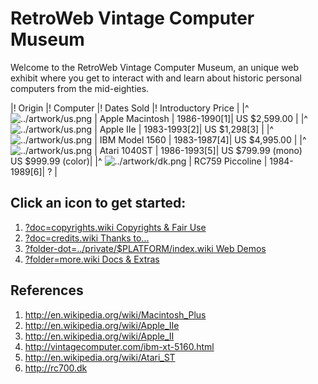 = RetroWeb Vintage Computer Museum =

Welcome to the RetroWeb Vintage Computer Museum, an unique web exhibit where you get to interact with and learn about historic personal computers from the mid-eighties.

|!      Origin                 |!     Computer     |! Dates Sold |!       Introductory Price              |
|^ [[Image:../artwork/us.png]] | Apple Macintosh   | 1986-1990[1]| US $2,599.00                           |
|^ [[Image:../artwork/us.png]] | Apple IIe         | 1983-1993[2]| US $1,298[3]                           |
|^ [[Image:../artwork/us.png]] | IBM Model 1560    | 1983-1987[4]| US $4,995.00                           |
|^ [[Image:../artwork/us.png]] | Atari 1040ST      | 1986-1993[5]| US $799.99 (mono)<br>US $999.99 (color)|
|^ [[Image:../artwork/dk.png]] | RC759 Piccoline   | 1984-1989[6]| ?                                      |

== Click an icon to get started: ==
				
<div class="icons">
# [[?doc=copyrights.wiki                           Copyrights & Fair Use]]
# [[?doc=credits.wiki                              Thanks to...]]
# [[?folder-dot=../private/$PLATFORM/index.wiki    Web Demos]]
# [[?folder=more.wiki                              Docs & Extras]]
</div>

== References ==

# http://en.wikipedia.org/wiki/Macintosh_Plus
# http://en.wikipedia.org/wiki/Apple_IIe
# http://en.wikipedia.org/wiki/Apple_II
# http://vintagecomputer.com/ibm-xt-5160.html
# http://en.wikipedia.org/wiki/Atari_ST
# http://rc700.dk